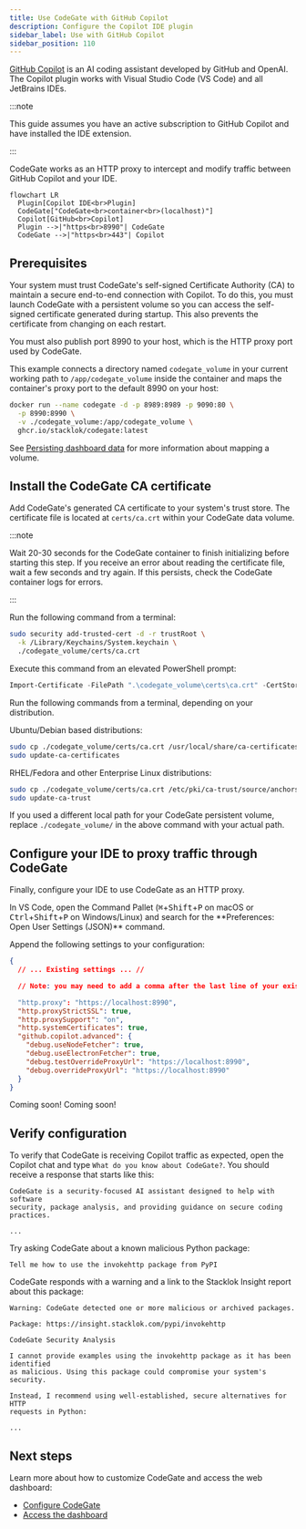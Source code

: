 ```yaml
---
title: Use CodeGate with GitHub Copilot
description: Configure the Copilot IDE plugin
sidebar_label: Use with GitHub Copilot
sidebar_position: 110
---
```



[GitHub Copilot](https://github.com/features/copilot) is an AI coding assistant
developed by GitHub and OpenAI. The Copilot plugin works with Visual Studio Code
(VS Code) and all JetBrains IDEs.

:::note

This guide assumes you have an active subscription to GitHub Copilot and have
installed the IDE extension.

:::

CodeGate works as an HTTP proxy to intercept and modify traffic between GitHub
Copilot and your IDE.

```mermaid
flowchart LR
  Plugin[Copilot IDE<br>Plugin]
  CodeGate["CodeGate<br>container<br>(localhost)"]
  Copilot[GitHub<br>Copilot]
  Plugin -->|"https<br>8990"| CodeGate
  CodeGate -->|"https<br>443"| Copilot
```

## Prerequisites

Your system must trust CodeGate's self-signed Certificate Authority (CA) to
maintain a secure end-to-end connection with Copilot. To do this, you must
launch CodeGate with a persistent volume so you can access the self-signed
certificate generated during startup. This also prevents the certificate from
changing on each restart.

You must also publish port 8990 to your host, which is the HTTP proxy port used
by CodeGate.

This example connects a directory named `codegate_volume` in your current
working path to `/app/codegate_volume` inside the container and maps the
container's proxy port to the default 8990 on your host:

```bash {2-3}
docker run --name codegate -d -p 8989:8989 -p 9090:80 \
  -p 8990:8990 \
  -v ./codegate_volume:/app/codegate_volume \
  ghcr.io/stacklok/codegate:latest
```

See [Persisting dashboard data](./dashboard.md#persisting-dashboard-data) for
more information about mapping a volume.

## Install the CodeGate CA certificate

Add CodeGate's generated CA certificate to your system's trust store. The
certificate file is located at `certs/ca.crt` within your CodeGate data volume.

:::note

Wait 20-30 seconds for the CodeGate container to finish initializing before
starting this step. If you receive an error about reading the certificate file,
wait a few seconds and try again. If this persists, check the CodeGate container
logs for errors.

:::

<Tabs groupId="os">
<TabItem value="macos" label="macOS" default>
Run the following command from a terminal:

```bash
sudo security add-trusted-cert -d -r trustRoot \
  -k /Library/Keychains/System.keychain \
  ./codegate_volume/certs/ca.crt
```

</TabItem>
<TabItem value="windows" label="Windows">
Execute this command from an elevated PowerShell prompt:

```powershell
Import-Certificate -FilePath ".\codegate_volume\certs\ca.crt" -CertStoreLocation Cert:\LocalMachine\Root
```

</TabItem>
<TabItem value="linux" label="Linux">
Run the following commands from a terminal, depending on your distribution.

Ubuntu/Debian based distributions:

```bash
sudo cp ./codegate_volume/certs/ca.crt /usr/local/share/ca-certificates/codegate.crt
sudo update-ca-certificates
```

RHEL/Fedora and other Enterprise Linux distributions:

```bash
sudo cp ./codegate_volume/certs/ca.crt /etc/pki/ca-trust/source/anchors/codegate.pem
sudo update-ca-trust
```

</TabItem>
</Tabs>

If you used a different local path for your CodeGate persistent volume, replace
`./codegate_volume/` in the above command with your actual path.

## Configure your IDE to proxy traffic through CodeGate

Finally, configure your IDE to use CodeGate as an HTTP proxy.

<Tabs groupId="ide">
<TabItem value="vscode" label="VS Code" default>
In VS Code, open the Command Pallet (<kbd>⌘</kbd>+<kbd>Shift</kbd>+<kbd>P</kbd>
on macOS or <kbd>Ctrl</kbd>+<kbd>Shift</kbd>+<kbd>P</kbd> on Windows/Linux) and
search for the **Preferences: Open User Settings (JSON)** command.

Append the following settings to your configuration:

```json title="settings.json"
{
  // ... Existing settings ... //

  // Note: you may need to add a comma after the last line of your existing settings if not already present

  "http.proxy": "https://localhost:8990",
  "http.proxyStrictSSL": true,
  "http.proxySupport": "on",
  "http.systemCertificates": true,
  "github.copilot.advanced": {
    "debug.useNodeFetcher": true,
    "debug.useElectronFetcher": true,
    "debug.testOverrideProxyUrl": "https://localhost:8990",
    "debug.overrideProxyUrl": "https://localhost:8990"
  }
}
```

</TabItem>
<TabItem value="jetbrains" label="JetBrains" default>
Coming soon!
</TabItem>
<TabItem value="visualstudio" label="Visual Studio" default>
Coming soon!
</TabItem>
</Tabs>

## Verify configuration

To verify that CodeGate is receiving Copilot traffic as expected, open the
Copilot chat and type `What do you know about CodeGate?`. You should receive a
response that starts like this:

```plan
CodeGate is a security-focused AI assistant designed to help with software
security, package analysis, and providing guidance on secure coding practices.

...
```

Try asking CodeGate about a known malicious Python package:

```plain
Tell me how to use the invokehttp package from PyPI
```

CodeGate responds with a warning and a link to the Stacklok Insight report about
this package:

```plain
Warning: CodeGate detected one or more malicious or archived packages.

Package: https://insight.stacklok.com/pypi/invokehttp

CodeGate Security Analysis

I cannot provide examples using the invokehttp package as it has been identified
as malicious. Using this package could compromise your system's security.

Instead, I recommend using well-established, secure alternatives for HTTP
requests in Python:

...
```

## Next steps

Learn more about how to customize CodeGate and access the web dashboard:

- [Configure CodeGate](./configure.md)
- [Access the dashboard](./dashboard.md)
